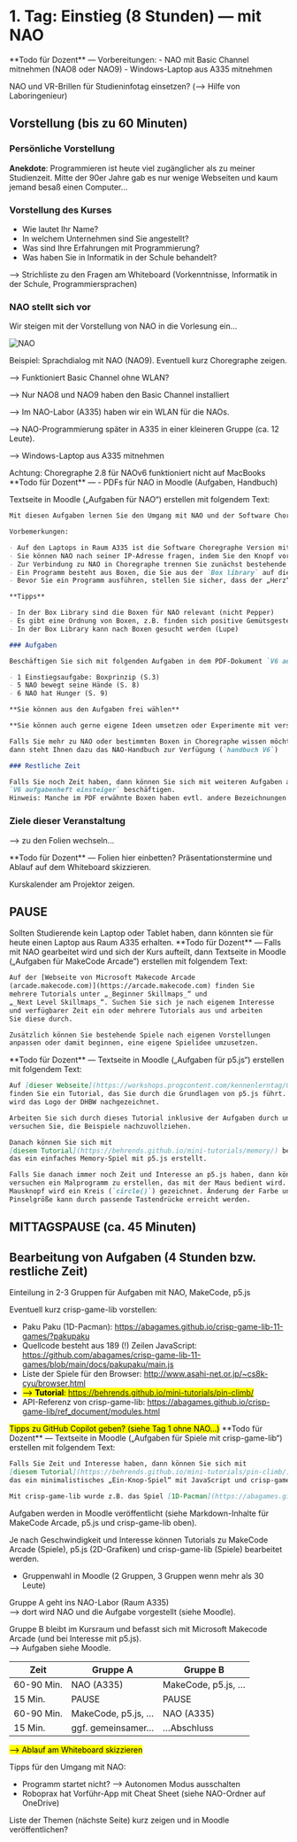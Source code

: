 
# 1. Tag: Einstieg (8 Stunden) &mdash; mit NAO

<Callout>
**Todo für Dozent** &mdash; Vorbereitungen:
- NAO mit Basic Channel mitnehmen (NAO8 oder NAO9)
- Windows-Laptop aus A335 mitnehmen

NAO und VR-Brillen für Studieninfotag einsetzen? (&xrarr; Hilfe von Laboringenieur)
</Callout>

## Vorstellung (bis zu 60 Minuten)

### Persönliche Vorstellung

<MyIntro/>

**Anekdote**: Programmieren ist heute viel zugänglicher als zu meiner Studienzeit. Mitte der 90er Jahre gab es nur wenige Webseiten und kaum jemand besaß einen Computer…

### Vorstellung des Kurses

- Wie lautet Ihr Name?
- In welchem Unternehmen sind Sie angestellt?
- Was sind Ihre Erfahrungen mit Programmierung?
- Was haben Sie in Informatik in der Schule behandelt?

⟶ Strichliste zu den Fragen am Whiteboard
(Vorkenntnisse, Informatik in der Schule, Programmiersprachen)

### NAO stellt sich vor

Wir steigen mit der Vorstellung von NAO in die Vorlesung ein…

![NAO](/images/praesi/nao.png)

Beispiel: Sprachdialog mit NAO (NAO9). Eventuell kurz Choregraphe zeigen.

⟶ Funktioniert Basic Channel ohne WLAN?

⟶ Nur NAO8 und NAO9 haben den Basic Channel installiert

⟶ Im NAO-Labor (A335) haben wir ein WLAN für die NAOs.

⟶ NAO-Programmierung später in A335 in einer kleineren Gruppe (ca. 12 Leute).

⟶ Windows-Laptop aus A335 mitnehmen

<Callout type="warning">
Achtung: Choregraphe 2.8 für NAOv6 funktioniert nicht auf MacBooks
</Callout>


<Callout>
**Todo für Dozent** &mdash; 
- PDFs für NAO in Moodle (Aufgaben, Handbuch)

Textseite in Moodle 
(„Aufgaben für NAO“) erstellen mit folgendem Text:

```md
Mit diesen Aufgaben lernen Sie den Umgang mit NAO und der Software Choregraphe kennen.

Vorbemerkungen:

- Auf den Laptops in Raum A335 ist die Software Choregraphe Version mit der Nummer > 2.8.… zu verwenden.
- Sie können NAO nach seiner IP-Adresse fragen, indem Sie den Knopf vorne auf seinem Oberkörper drücken
- Zur Verbindung zu NAO in Choregraphe trennen Sie zunächst bestehende Verbindungen mit dem roten Netzwerksymbol (sieht aus wie ein WLAN-Zeichen) und stellen Sie mit dem grünen Netzwerksymbol die Verbindung her, indem Sie dort die IP-Adresse eintragen  (`Used fixed IP/hostname` markieren) und mit `Select` bestätigen.
- Ein Programm besteht aus Boxen, die Sie aus der `Box library` auf die große Fläche in der Mitte ziehen. Boxen werden miteinander verbunden. 
- Bevor Sie ein Programm ausführen, stellen Sie sicher, dass der „Herz“-Knopf deaktiviert ist (Autonomer Modus des NAO muss ausgeschaltet sein)

**Tipps**

- In der Box Library sind die Boxen für NAO relevant (nicht Pepper)
- Es gibt eine Ordnung von Boxen, z.B. finden sich positive Gemütsgesten in „Moods/Positive/NAO“
- In der Box Library kann nach Boxen gesucht werden (Lupe)

### Aufgaben

Beschäftigen Sie sich mit folgenden Aufgaben in dem PDF-Dokument `V6 aufgabenheft einsteiger`, das im Moodle-Raum zu finden ist:

- 1 Einstiegsaufgabe: Boxprinzip (S.3)
- 5 NAO bewegt seine Hände (S. 8)
- 6 NAO hat Hunger (S. 9)

**Sie können aus den Aufgaben frei wählen**

**Sie können auch gerne eigene Ideen umsetzen oder Experimente mit verschiedenen Boxen durchführen**

Falls Sie mehr zu NAO oder bestimmten Boxen in Choregraphe wissen möchten, 
dann steht Ihnen dazu das NAO-Handbuch zur Verfügung (`handbuch V6`)

### Restliche Zeit

Falls Sie noch Zeit haben, dann können Sie sich mit weiteren Aufgaben aus dem PDF-Dokument 
`V6 aufgabenheft einsteiger` beschäftigen. 
Hinweis: Manche im PDF erwähnte Boxen haben evtl. andere Bezeichnungen in Choregraphe.
```
</Callout>


### Ziele dieser Veranstaltung

&xrarr; zu den Folien wechseln…

<Callout>
**Todo für Dozent** &mdash; Folien hier einbetten?
</Callout>

<Callout type="warning" emoji="🗓️">
Präsentationstermine und Ablauf auf dem Whiteboard skizzieren. 

Kurskalender am Projektor zeigen.
</Callout>

## PAUSE

<Callout>
Sollten Studierende kein Laptop oder Tablet haben, dann könnten
sie für heute einen Laptop aus Raum A335 erhalten.
</Callout>

<MakecodeArcade/> 

<Callout>
**Todo für Dozent** &mdash; Falls mit NAO gearbeitet wird und sich 
der Kurs aufteilt, dann Textseite in Moodle 
(„Aufgaben für MakeCode Arcade”) erstellen mit folgendem Text:

```md
Auf der [Webseite von Microsoft Makecode Arcade 
(arcade.makecode.com)](https://arcade.makecode.com) finden Sie 
mehrere Tutorials unter „_Beginner Skillmaps_“ und 
„_Next Level Skillmaps_“. Suchen Sie sich je nach eigenem Interesse 
und verfügbarer Zeit ein oder mehrere Tutorials aus und arbeiten 
Sie diese durch. 

Zusätzlich können Sie bestehende Spiele nach eigenen Vorstellungen 
anpassen oder damit beginnen, eine eigene Spielidee umzusetzen.
```
</Callout>

<P5JS/>

<Callout>
**Todo für Dozent** &mdash; Textseite in Moodle 
(„Aufgaben für p5.js“) erstellen mit folgendem Text:

```md
Auf [dieser Webseite](https://workshops.progcontent.com/kennenlerntag/02-basics) 
finden Sie ein Tutorial, das Sie durch die Grundlagen von p5.js führt. Dabei 
wird das Logo der DHBW nachgezeichnet.

Arbeiten Sie sich durch dieses Tutorial inklusive der Aufgaben durch und 
versuchen Sie, die Beispiele nachzuvollziehen. 

Danach können Sie sich mit 
[diesem Tutorial](https://behrends.github.io/mini-tutorials/memory/) beschäftigen, 
das ein einfaches Memory-Spiel mit p5.js erstellt.

Falls Sie danach immer noch Zeit und Interesse an p5.js haben, dann können Sie 
versuchen ein Malprogramm zu erstellen, das mit der Maus bedient wird. Mit gedrücktem 
Mausknopf wird ein Kreis (`circle()`) gezeichnet. Änderung der Farbe und der 
Pinselgröße kann durch passende Tastendrücke erreicht werden.
```
</Callout>

## MITTAGSPAUSE (ca. 45 Minuten)

## Bearbeitung von Aufgaben (4 Stunden bzw. restliche Zeit)

Einteilung in 2-3 Gruppen für Aufgaben mit NAO, MakeCode, p5.js

<Callout type="info" emoji="👨🏻‍💻">
Eventuell kurz crisp-game-lib vorstellen:

- Paku Paku (1D-Pacman): https://abagames.github.io/crisp-game-lib-11-games/?pakupaku
- Quellcode besteht aus 189 (!) Zeilen JavaScript: https://github.com/abagames/crisp-game-lib-11-games/blob/main/docs/pakupaku/main.js
- Liste der Spiele für den Browser: http://www.asahi-net.or.jp/~cs8k-cyu/browser.html
- <mark>&xrarr; **Tutorial**: https://behrends.github.io/mini-tutorials/pin-climb/</mark>
- API-Referenz von crisp-game-lib: https://abagames.github.io/crisp-game-lib/ref_document/modules.html
</Callout>

<Callout type="info" emoji="🤖">
<mark>Tipps zu GitHub Copilot geben? (siehe Tag 1 ohne NAO…)</mark>
</Callout>

<Callout>
**Todo für Dozent** &mdash; Textseite in Moodle 
(„Aufgaben für Spiele mit crisp-game-lib“) erstellen mit folgendem Text:

```md
Falls Sie Zeit und Interesse haben, dann können Sie sich mit 
[diesem Tutorial](https://behrends.github.io/mini-tutorials/pin-climb/) beschäftigen, 
das ein minimalistisches „Ein-Knop-Spiel“ mit JavaScript und crisp-game-lib erstellt.

Mit crisp-game-lib wurde z.B. das Spiel [1D-Pacman](https://abagames.github.io/ crisp-game-lib-11-games/?pakupaku) programmiert.
```
</Callout>

<Callout>
Aufgaben werden in Moodle veröffentlicht (siehe Markdown-Inhalte für MakeCode Arcade, p5.js und crisp-game-lib oben).

Je nach Geschwindigkeit und Interesse können Tutorials zu MakeCode Arcade (Spiele), 
p5.js (2D-Grafiken) und crisp-game-lib (Spiele) bearbeitet werden.
</Callout>

- Gruppenwahl in Moodle (2 Gruppen, 3 Gruppen wenn mehr als 30 Leute)

Gruppe A geht ins NAO-Labor (Raum A335) \
⟶ dort wird NAO und die Aufgabe vorgestellt (siehe Moodle).

Gruppe B bleibt im Kursraum und befasst sich mit Microsoft Makecode Arcade 
(und bei Interesse mit p5.js). \
⟶ Aufgaben siehe Moodle. 

| Zeit       | Gruppe A           | Gruppe B           |
|------------|--------------------|--------------------|
| 60-90 Min. | NAO (A335)         | MakeCode, p5.js, … |
| 15 Min.    | PAUSE              | PAUSE              |
| 60-90 Min. | MakeCode, p5.js, … | NAO (A335)         |
| 15 Min.    | ggf. gemeinsamer…  | …Abschluss         |

<mark>&xrarr; Ablauf am Whiteboard skizzieren</mark>

Tipps für den Umgang mit NAO:

- Programm startet nicht? --> Autonomen Modus ausschalten
- Roboprax hat Vorführ-App mit Cheat Sheet (siehe NAO-Ordner auf OneDrive)

<Callout>
Liste der Themen (nächste Seite) kurz zeigen und in Moodle veröffentlichen?
</Callout>
